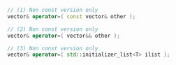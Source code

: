 ```cpp
// (1) Non const version only
vector& operator=( const vector& other );

// (2) Non const version only
vector& operator=( vector&& other );

// (3) Non const version only
vector& operator=( std::initializer_list<T> ilist );
```
